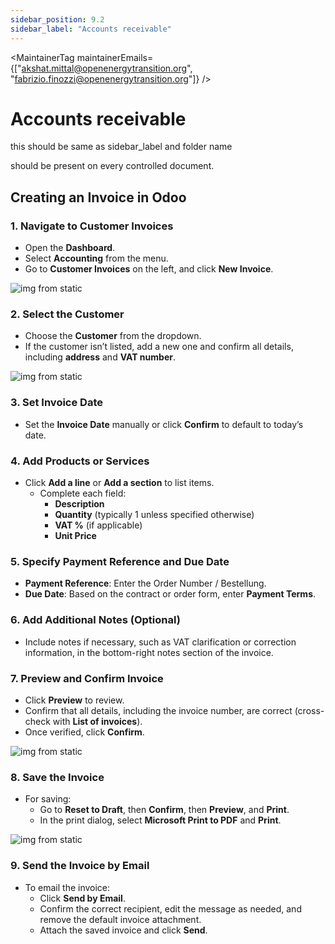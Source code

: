 ```yaml
---
sidebar_position: 9.2
sidebar_label: "Accounts receivable"
---
```



<MaintainerTag maintainerEmails={["akshat.mittal@openenergytransition.org", "fabrizio.finozzi@openenergytransition.org"]} />

# Accounts receivable
this should be same as sidebar_label and folder name

<ControlledDocBanner />

should be present on every controlled document.

## Creating an Invoice in Odoo

### 1. Navigate to Customer Invoices
- Open the **Dashboard**.
- Select **Accounting** from the menu.
- Go to **Customer Invoices** on the left, and click **New Invoice**.

 ![img from static](/img/Odoo1_new_invoice)

### 2. Select the Customer
- Choose the **Customer** from the dropdown.
- If the customer isn’t listed, add a new one and confirm all details, including **address** and **VAT number**.

![img from static](/img/Odoo2_add_detail.png)

### 3. Set Invoice Date
- Set the **Invoice Date** manually or click **Confirm** to default to today’s date.

### 4. Add Products or Services
- Click **Add a line** or **Add a section** to list items.
   - Complete each field: 
     - **Description**
     - **Quantity** (typically 1 unless specified otherwise)
     - **VAT %** (if applicable)
     - **Unit Price**

### 5. Specify Payment Reference and Due Date
- **Payment Reference**: Enter the Order Number / Bestellung.
- **Due Date**: Based on the contract or order form, enter **Payment Terms**.

### 6. Add Additional Notes (Optional)
- Include notes if necessary, such as VAT clarification or correction information, in the bottom-right notes section of the invoice.

### 7. Preview and Confirm Invoice
- Click **Preview** to review.
- Confirm that all details, including the invoice number, are correct (cross-check with **List of invoices**).
- Once verified, click **Confirm**.

![img from static](img/Odoo3_Confirm.png)

### 8. Save the Invoice
- For saving:
   - Go to **Reset to Draft**, then **Confirm**, then **Preview**, and **Print**.
   - In the print dialog, select **Microsoft Print to PDF** and **Print**.

![img from static](img/Odoo4_final.png)

### 9. Send the Invoice by Email
- To email the invoice:
   - Click **Send by Email**.
   - Confirm the correct recipient, edit the message as needed, and remove the default invoice attachment.
   - Attach the saved invoice and click **Send**.